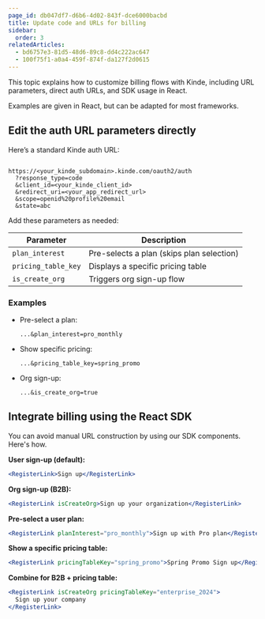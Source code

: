 ```yaml
---
page_id: db047df7-d6b6-4d02-843f-dce6000bacbd
title: Update code and URLs for billing
sidebar:
  order: 3
relatedArticles:
  - bd6757e3-81d5-48d6-89c8-dd4c222ac647
  - 100f75f1-a0a4-459f-874f-da127f2d0615
---
```


This topic explains how to customize billing flows with Kinde, including URL parameters, direct auth URLs, and SDK usage in React.

Examples are given in React, but can be adapted for most frameworks.

## Edit the auth URL parameters directly

Here’s a standard Kinde auth URL:

```

https://<your_kinde_subdomain>.kinde.com/oauth2/auth
  ?response_type=code
  &client_id=<your_kinde_client_id>
  &redirect_uri=<your_app_redirect_url>
  &scope=openid%20profile%20email
  &state=abc

```

Add these parameters as needed:

| Parameter | Description |
| --- | --- |
| `plan_interest` | Pre-selects a plan (skips plan selection) |
| `pricing_table_key` | Displays a specific pricing table |
| `is_create_org` | Triggers org sign-up flow |

### Examples

- Pre-select a plan:
    
    ```
    ...&plan_interest=pro_monthly
    ```
    
- Show specific pricing:
    
    ```
    ...&pricing_table_key=spring_promo
    ```
    
- Org sign-up:

    ```
    ...&is_create_org=true
    ```

## Integrate billing using the React SDK

You can avoid manual URL construction by using our SDK components. Here's how.

**User sign-up (default):**

```jsx
<RegisterLink>Sign up</RegisterLink>
```

**Org sign-up (B2B):**

```jsx
<RegisterLink isCreateOrg>Sign up your organization</RegisterLink>
```

**Pre-select a user plan:**

```jsx
<RegisterLink planInterest="pro_monthly">Sign up with Pro plan</RegisterLink>
```

**Show a specific pricing table:**

```jsx
<RegisterLink pricingTableKey="spring_promo">Spring Promo Sign up</RegisterLink>
```

**Combine for B2B + pricing table:**

```jsx
<RegisterLink isCreateOrg pricingTableKey="enterprise_2024">
  Sign up your company
</RegisterLink>
```
